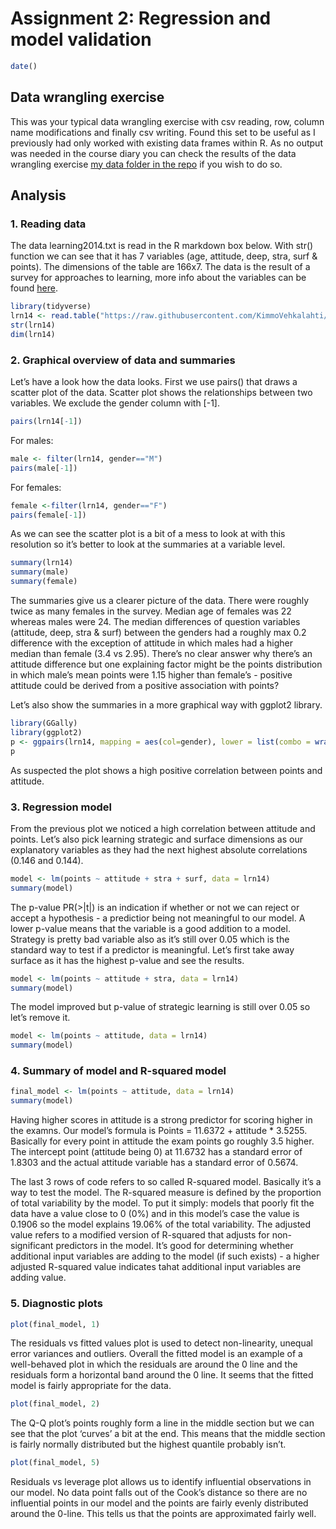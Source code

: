 # Assignment 2: Regression and model validation

```r
date()
```

## Data wrangling exercise

This was your typical data wrangling exercise with csv reading, row, column name modifications and finally csv writing. Found this set to be useful as I previously had only worked with existing data frames within R. As no output was needed in the course diary you can check the results of the data wrangling exercise [my data folder in the repo](https://github.com/jmlankinen/IODS-project/data) if you wish to do so.

## Analysis

### 1. Reading data

The data learning2014.txt is read in the R markdown box below. With str() function we can see that it has 7 variables (age, attitude, deep, stra, surf & points). The dimensions of the table are 166x7. The data is the result of a survey for approaches to learning, more info about the variables can be found [here](https://www.mv.helsinki.fi/home/kvehkala/JYTmooc/JYTOPKYS3-meta.txt). 

```r
library(tidyverse)
lrn14 <- read.table("https://raw.githubusercontent.com/KimmoVehkalahti/Helsinki-Open-Data-Science/master/datasets/learning2014.txt", sep=",", header=TRUE)
str(lrn14)
dim(lrn14)
```


### 2. Graphical overview of data and summaries

Let's have a look how the data looks. First we use pairs() that draws a scatter plot of the data. Scatter plot shows the relationships between two variables. We exclude the gender column with [-1]. 
```r
pairs(lrn14[-1])
```

For males:
```r
male <- filter(lrn14, gender=="M")
pairs(male[-1])
```

For females:
```r
female <-filter(lrn14, gender=="F")
pairs(female[-1])
```

As we can see the scatter plot is a bit of a mess to look at with this resolution so it's better to look at the summaries at a variable level.

```r
summary(lrn14)
summary(male)
summary(female)
```

The summaries give us a clearer picture of the data. There were roughly twice as many females in the survey. Median age of females was 22 whereas males were 24. The median differences of question variables (attitude, deep, stra & surf) between the genders had a roughly max 0.2 difference with the exception of attitude in which males had a higher median than female (3.4 vs 2.95). There's no clear answer why there's an attitude difference but one explaining factor might be the points distribution in which male's mean points were 1.15 higher than female's - positive attitude could be derived from a positive association with points?

Let's also show the summaries in a more graphical way with ggplot2 library.

```r
library(GGally)
library(ggplot2)
p <- ggpairs(lrn14, mapping = aes(col=gender), lower = list(combo = wrap("facethist", bins = 20)))
p
```

As suspected the plot shows a high positive correlation between points and attitude.


### 3. Regression model

From the previous plot we noticed a high correlation between attitude and points. Let's also pick learning strategic and surface dimensions as our explanatory variables as they had the next highest absolute correlations (0.146 and 0.144).

```r
model <- lm(points ~ attitude + stra + surf, data = lrn14)
summary(model)
```
The p-value PR(>|t|) is an indication if whether or not we can reject or accept a hypothesis - a predictior being not meaningful to our model. A lower p-value means that the variable is a good addition to a model. Strategy is pretty bad variable also as it's still over 0.05 which is the standard way to test if a predictor is meaningful. Let's first take away surface as it has the highest p-value and see the results.

```r
model <- lm(points ~ attitude + stra, data = lrn14)
summary(model)
```
The model improved but p-value of strategic learning is still over 0.05 so let's remove it.

```r
model <- lm(points ~ attitude, data = lrn14)
summary(model)
```

### 4. Summary of model and R-squared model

```r
final_model <- lm(points ~ attitude, data = lrn14)
summary(model)
```

Having higher scores in attitude is a strong predictor for scoring higher in the examns. Our model's formula is Points = 11.6372 + attitude * 3.5255. Basically for every point in attitude the exam points go roughly 3.5 higher. The intercept point (attitude being 0) at 11.6732 has a standard error of 1.8303 and the actual attitude variable has a standard error of 0.5674.

The last 3 rows of code refers to so called R-squared model. Basically it's a way to test the model. The R-squared measure is defined by the proportion of total variability by the model. To put it simply: models that poorly fit the data have a value close to 0 (0%) and in this model's case the value is 0.1906 so the model explains 19.06% of the total variability. The adjusted value refers to a modified version of R-squared that adjusts for non-significant predictors in the model. It's good for determining whether additional input variables are adding to the model (if such exists) - a higher adjusted R-squared value indicates tahat additional input variables are adding value.

### 5. Diagnostic plots

```r
plot(final_model, 1)
```

The residuals vs fitted values plot is used to detect non-linearity, unequal error variances and outliers. Overall the fitted model is an example of a well-behaved plot in which the residuals are around the 0 line and the residuals form a horizontal band around the 0 line. It seems that the fitted model is fairly appropriate for the data.

```r
plot(final_model, 2)
```

The Q-Q plot's points roughly form a line in the middle section but we can see that the plot 'curves' a bit at the end. This means that the middle section is fairly normally distributed but the highest quantile probably isn't.

```r
plot(final_model, 5)
```

Residuals vs leverage plot allows us to identify influential observations in our model. No data point falls out of the Cook's distance so there are no influential points in our model and the points are fairly evenly distributed around the 0-line. This tells us that the points are approximated fairly well.